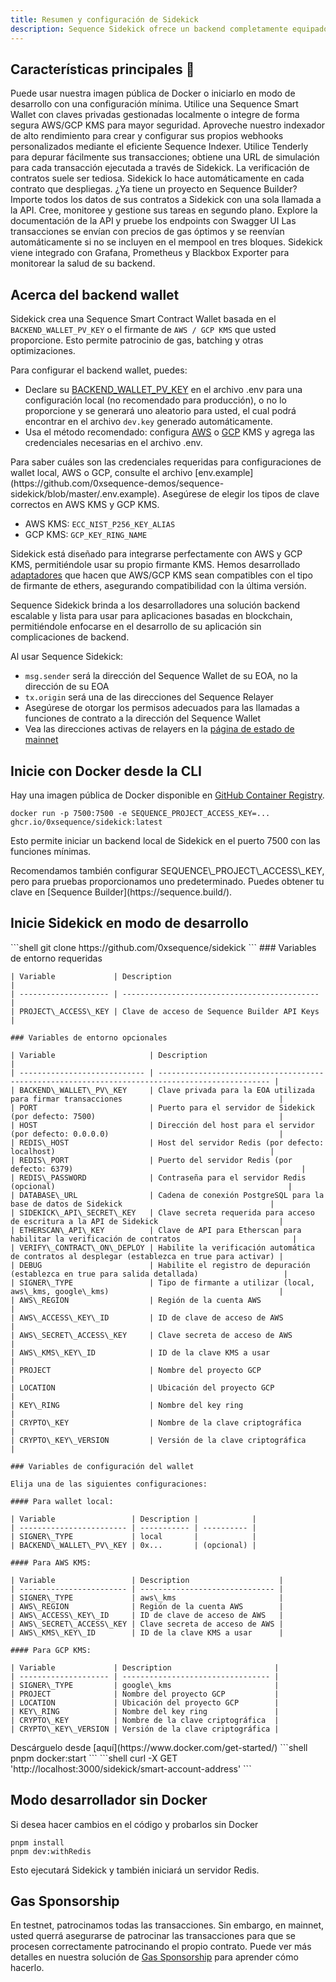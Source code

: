 ```yaml
---
title: Resumen y configuración de Sidekick
description: Sequence Sidekick ofrece un backend completamente equipado, aprovechando la infraestructura de Sequence para leer y escribir en la blockchain a través de una API sencilla.
---
```


## Características principales 🚀

<CardGroup>
  <Card horizontal title="Configuración sin complicaciones" icon="rocket">
    Puede usar nuestra imagen pública de Docker o iniciarlo en modo de desarrollo con una configuración mínima.
  </Card>

  <Card horizontal title="Opciones flexibles de wallet" icon="wallet">
    Utilice una Sequence Smart Wallet con claves privadas gestionadas localmente o integre de forma segura AWS/GCP KMS para mayor seguridad.
  </Card>

  <Card horizontal title="Gestión de webhooks" icon="wallet">
    Aproveche nuestro indexador de alto rendimiento para crear y configurar sus propios webhooks personalizados mediante el eficiente Sequence Indexer.
  </Card>

  <Card horizontal title="Integración con Tenderly" icon="bug">
    Utilice Tenderly para depurar fácilmente sus transacciones; obtiene una URL de simulación para cada transacción ejecutada a través de Sidekick.
  </Card>

  <Card horizontal title="Verificación automática de contratos" icon="circle-check">
    La verificación de contratos suele ser tediosa. Sidekick lo hace automáticamente en cada contrato que despliegas.
  </Card>

  <Card horizontal title="Integrado con Sequence Builder" icon="link">
    ¿Ya tiene un proyecto en Sequence Builder? Importe todos los datos de sus contratos a Sidekick con una sola llamada a la API.
  </Card>

  <Card horizontal title="Panel integrado de Bull MQ" icon="gauge">
    Cree, monitoree y gestione sus tareas en segundo plano.
  </Card>

  <Card horizontal title="Swagger UI" icon="book">
    Explore la documentación de la API y pruebe los endpoints con Swagger UI
  </Card>

  <Card horizontal title="Ejecución de transacciones optimizada" icon="bolt">
    Las transacciones se envían con precios de gas óptimos y se reenvían automáticamente si no se incluyen en el mempool en tres bloques.
  </Card>

  <Card horizontal title="Analítica y monitoreo" icon="heart">
    Sidekick viene integrado con Grafana, Prometheus y Blackbox Exporter para monitorear la salud de su backend.
  </Card>
</CardGroup>

## Acerca del backend wallet
Sidekick crea una Sequence Smart Contract Wallet basada en el `BACKEND_WALLET_PV_KEY` o el firmante de `AWS / GCP KMS` que usted proporcione. Esto permite patrocinio de gas, batching y otras optimizaciones.

Para configurar el backend wallet, puedes:
- Declare su [BACKEND\_WALLET\_PV\_KEY](https://github.com/0xsequence-demos/sequence-sidekick/blob/e76a47d0b9ef19f23736c1e8f863ed4795b855a8/.env.example#L16) en el archivo .env para una configuración local (no recomendado para producción), o no lo proporcione y se generará uno aleatorio para usted, el cual podrá encontrar en el archivo `dev.key` generado automáticamente.
- Usa el método recomendado: configura [AWS](https://aws.amazon.com/kms/) o [GCP](https://cloud.google.com/kms) KMS y agrega las credenciales necesarias en el archivo .env.

<Note>
  Para saber cuáles son las credenciales requeridas para configuraciones de wallet local, AWS o GCP, consulte el archivo [env.example](https://github.com/0xsequence-demos/sequence-sidekick/blob/master/.env.example).
</Note>

<Note>
  Asegúrese de elegir los tipos de clave correctos en AWS KMS y GCP KMS.

  - AWS KMS: `ECC_NIST_P256_KEY_ALIAS`
  - GCP KMS: `GCP_KEY_RING_NAME`
</Note>

Sidekick está diseñado para integrarse perfectamente con AWS y GCP KMS, permitiéndole usar su propio firmante KMS. Hemos desarrollado [adaptadores](https://github.com/orgs/0xsequence/repositories?q=kms) que hacen que AWS/GCP KMS sean compatibles con el tipo de firmante de ethers, asegurando compatibilidad con la última versión.

Sequence Sidekick brinda a los desarrolladores una solución backend escalable y lista para usar para aplicaciones basadas en blockchain, permitiéndole enfocarse en el desarrollo de su aplicación sin complicaciones de backend.

<Callout type="warning">
  Al usar Sequence Sidekick:

  - `msg.sender` será la dirección del Sequence Wallet de su EOA, no la dirección de su EOA
  - `tx.origin` será una de las direcciones del Sequence Relayer
  - Asegúrese de otorgar los permisos adecuados para las llamadas a funciones de contrato a la dirección del Sequence Wallet
  - Vea las direcciones activas de relayers en la [página de estado de mainnet](https://mainnet-relayer.sequence.app/status)
</Callout>

## Inicie con Docker desde la CLI
Hay una imagen pública de Docker disponible en [GitHub Container Registry](https://github.com/0xsequence/sidekick/pkgs/container/sidekick).

```shell
docker run -p 7500:7500 -e SEQUENCE_PROJECT_ACCESS_KEY=... ghcr.io/0xsequence/sidekick:latest
```

Esto permite iniciar un backend local de Sidekick en el puerto 7500 con las funciones mínimas.

<Note>
  Recomendamos también configurar SEQUENCE\_PROJECT\_ACCESS\_KEY, pero para pruebas proporcionamos uno predeterminado. Puedes obtener tu clave en [Sequence Builder](https://sequence.build/).
</Note>

## Inicie Sidekick en modo de desarrollo

<Steps>
  <Step title="Clone el repositorio de Sidekick">
    ```shell
    git clone https://github.com/0xsequence/sidekick
    ```
  </Step>

  <Step title="Configure las variables de entorno requeridas">
    ### Variables de entorno requeridas

    | Variable             | Description                                  |
    | -------------------- | -------------------------------------------- |
    | PROJECT\_ACCESS\_KEY | Clave de acceso de Sequence Builder API Keys |

    ### Variables de entorno opcionales

    | Variable                     | Description                                                                                     |
    | ---------------------------- | ----------------------------------------------------------------------------------------------- |
    | BACKEND\_WALLET\_PV\_KEY     | Clave privada para la EOA utilizada para firmar transacciones                                   |
    | PORT                         | Puerto para el servidor de Sidekick (por defecto: 7500)                                         |
    | HOST                         | Dirección del host para el servidor (por defecto: 0.0.0.0)                                      |
    | REDIS\_HOST                  | Host del servidor Redis (por defecto: localhost)                                                |
    | REDIS\_PORT                  | Puerto del servidor Redis (por defecto: 6379)                                                   |
    | REDIS\_PASSWORD              | Contraseña para el servidor Redis (opcional)                                                    |
    | DATABASE\_URL                | Cadena de conexión PostgreSQL para la base de datos de Sidekick                                 |
    | SIDEKICK\_API\_SECRET\_KEY   | Clave secreta requerida para acceso de escritura a la API de Sidekick                           |
    | ETHERSCAN\_API\_KEY          | Clave de API para Etherscan para habilitar la verificación de contratos                         |
    | VERIFY\_CONTRACT\_ON\_DEPLOY | Habilite la verificación automática de contratos al desplegar (establezca en true para activar) |
    | DEBUG                        | Habilite el registro de depuración (establezca en true para salida detallada)                   |
    | SIGNER\_TYPE                 | Tipo de firmante a utilizar (local, aws\_kms, google\_kms)                                      |
    | AWS\_REGION                  | Región de la cuenta AWS                                                                         |
    | AWS\_ACCESS\_KEY\_ID         | ID de clave de acceso de AWS                                                                    |
    | AWS\_SECRET\_ACCESS\_KEY     | Clave secreta de acceso de AWS                                                                  |
    | AWS\_KMS\_KEY\_ID            | ID de la clave KMS a usar                                                                       |
    | PROJECT                      | Nombre del proyecto GCP                                                                         |
    | LOCATION                     | Ubicación del proyecto GCP                                                                      |
    | KEY\_RING                    | Nombre del key ring                                                                             |
    | CRYPTO\_KEY                  | Nombre de la clave criptográfica                                                                |
    | CRYPTO\_KEY\_VERSION         | Versión de la clave criptográfica                                                               |

    ### Variables de configuración del wallet

    Elija una de las siguientes configuraciones:

    #### Para wallet local:

    | Variable                 | Description |            |
    | ------------------------ | ----------- | ---------- |
    | SIGNER\_TYPE             | local       |            |
    | BACKEND\_WALLET\_PV\_KEY | 0x...       | (opcional) |

    #### Para AWS KMS:

    | Variable                 | Description                    |
    | ------------------------ | ------------------------------ |
    | SIGNER\_TYPE             | aws\_kms                       |
    | AWS\_REGION              | Región de la cuenta AWS        |
    | AWS\_ACCESS\_KEY\_ID     | ID de clave de acceso de AWS   |
    | AWS\_SECRET\_ACCESS\_KEY | Clave secreta de acceso de AWS |
    | AWS\_KMS\_KEY\_ID        | ID de la clave KMS a usar      |

    #### Para GCP KMS:

    | Variable             | Description                       |
    | -------------------- | --------------------------------- |
    | SIGNER\_TYPE         | google\_kms                       |
    | PROJECT              | Nombre del proyecto GCP           |
    | LOCATION             | Ubicación del proyecto GCP        |
    | KEY\_RING            | Nombre del key ring               |
    | CRYPTO\_KEY          | Nombre de la clave criptográfica  |
    | CRYPTO\_KEY\_VERSION | Versión de la clave criptográfica |
  </Step>

  <Step title="Asegúrese de tener Docker instalado">
    Descárguelo desde [aquí](https://www.docker.com/get-started/)
  </Step>

  <Step title="Inicie Sidekick en un contenedor Docker">
    ```shell
    pnpm docker:start
    ```
  </Step>

  <Step title="Verifique la dirección de la backend wallet">
    ```shell
    curl -X GET 'http://localhost:3000/sidekick/smart-account-address'
    ```
  </Step>
</Steps>

## Modo desarrollador sin Docker
Si desea hacer cambios en el código y probarlos sin Docker

```shell
pnpm install
pnpm dev:withRedis
```

Esto ejecutará Sidekick y también iniciará un servidor Redis.

## Gas Sponsorship
En testnet, patrocinamos todas las transacciones. Sin embargo, en mainnet, usted querrá asegurarse de patrocinar las transacciones para que se procesen correctamente patrocinando el propio contrato. Puede ver más detalles en nuestra solución de [Gas Sponsorship](/solutions/builder/gas-sponsorship) para aprender cómo hacerlo.